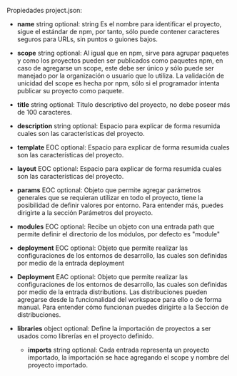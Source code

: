 
<Title>Project.json</Title>

Propiedades project.json:

-   **name** string optional: string Es el nombre para identificar el proyecto, sigue el estándar de npm, por tanto, sólo puede contener caracteres seguros para URLs, sin puntos o guiones bajos.

-   **scope** string optional: Al igual que en npm, sirve para agrupar paquetes y como los proyectos pueden ser publicados como paquetes npm, en caso de agregarse un scope, este debe ser único y sólo puede ser manejado por la organización o usuario que lo utiliza. La validación de unicidad del scope es hecha por npm, sólo si el programador intenta publicar su proyecto como paquete.

-   **title** string optional: Titulo descriptivo del proyecto, no debe poseer más de 100 caracteres.

-   **description** string optional: Espacio para explicar de forma resumida cuales son las características del proyecto.

-   **template** <Link to="/glossary#eoc">EOC</Link> optional: Espacio para explicar de forma resumida cuales son las características del proyecto.

-   **layout** <Link to="/glossary#eoc">EOC</Link> optional: Espacio para explicar de forma resumida cuales son las características del proyecto.

-   **params** <Link to="/glossary#eoc">EOC</Link> optional: Objeto que permite agregar parámetros generales que se requieran utilizar en todo el proyecto, tiene la posibilidad de definir valores por entorno. Para entender más, puedes dirigirte a la sección <Link to="/project/params">Parámetros del proyecto.</Link>

-   **modules** <Link to="/glossary#eoc">EOC</Link> optional: Recibe un objeto con una entrada path que permite definir el directorio de los módulos, por defecto es "module"

-   **deployment** <Link to="/glossary#eoc">EOC</Link> optional: Objeto que permite realizar las configuraciones de los entornos de desarrollo, las cuales son definidas por medio de la entrada deployment

-   **Deployment** <Link to="/glossary#eac">EAC</Link> optional: Objeto que permite realizar las configuraciones de los entornos de desarrollo, las cuales son definidas por medio de la entrada distributions. Las distribuciones pueden agregarse desde la funcionalidad del workspace para ello o de forma manual. Para entender cómo funcionan puedes dirigirte a la <Link to="/project/distributions">Sección de distribuciones.</Link>

-   **libraries** object optional: Define la importación de proyectos a ser usados como librerías en el proyecto definido.

    -   **imports** string optional: Cada entrada representa un proyecto importado, la importación se hace agregando el scope y nombre del proyecto importado.

